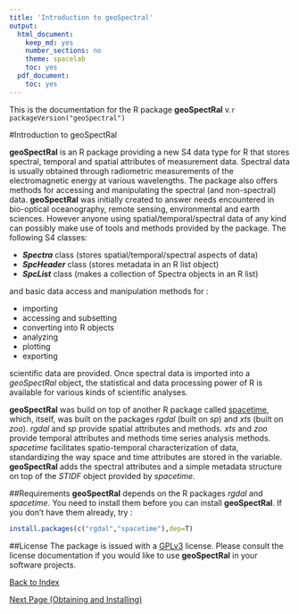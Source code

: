 ```yaml
---
title: 'Introduction to geoSpectral'
output:
  html_document:
    keep_md: yes
    number_sections: no
    theme: spacelab
    toc: yes
  pdf_document:
    toc: yes
---
```


This is the documentation for the R package **geoSpectRal** v.`r packageVersion("geoSpectral")`

#Introduction to geoSpectRal

**geoSpectRal** is an R package providing a new S4 data type for R that stores spectral, temporal and spatial attributes of measurement data.  Spectral data is usually obtained through radiometric measurements of the electromagnetic energy at various wavelengths. The package also offers methods for accessing and manipulating the spectral (and non-spectral) data. **geoSpectRal** was initially created to answer needs encountered in bio-optical oceanography, remote sensing, environmental and earth sciences. However anyone using spatial/temporal/spectral data of any kind can possibly make use of tools and methods provided by the package. The following S4 classes:

* **_Spectra_** class (stores spatial/temporal/spectral aspects of data)
* **_SpcHeader_** class (stores metadata in an R list object)
* **_SpcList_** class (makes a collection of Spectra objects in an R list)

and basic data access and manipulation methods for :

+ importing 
+ accessing and subsetting
+ converting into R objects
+ analyzing
+ plotting
+ exporting

scientific data are provided. Once spectral data is imported into a *geoSpectRal* object, the  statistical and data processing power of R is available for various kinds of scientific analyses. 

**geoSpectRal** was build on top of another R package called [spacetime](http://cran.r-project.org/web/packages/spacetime/index.html), which, itself, was built on the packages *rgdal* (built on *sp*) and *xts* (built on *zoo*). *rgdal* and *sp* provide spatial attributes and methods. *xts* and *zoo* provide temporal attributes and methods time series analysis methods. *spacetime* facilitates spatio-temporal characterization of data, standardizing the way space and time attributes are stored in the variable. **geoSpectRal** adds the spectral attributes and a simple metadata structure on top of the *STIDF* object provided by *spacetime*.

##Requirements
**geoSpectRal** depends on the R packages *rgdal* and *spacetime*. You need to install them before you can install **geoSpectRal**. If you don't have them already, try :
```r
install.packages(c("rgdal","spacetime"),dep=T)
```

##License
The package is issued with a [GPLv3](http://www.gnu.org/copyleft/gpl.html) license. Please consult the license documentation if you would like to use **geoSpectRal** in your software projects.

[Back to Index](http://pranageo.com/geospectral/geospectral-tutorial)

[Next Page (Obtaining and Installing)](../Obtaining_and_Installing/Obtaining_and_Installing.html)